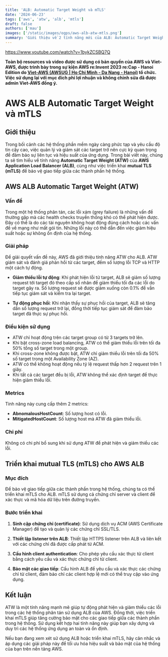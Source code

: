```yaml
---
title: 'ALB: Automatic Target Weight và mTLS'
date: '2024-06-23'
tags: ['aws', 'atw', 'alb', 'mtls']
draft: false
authors: ['mau']
images: ['/static/images/ogps/aws-alb-atw-mtls.png']
summary: 'Giới thiệu về 2 tính năng mới của ALB: Automatic Target Weight và mTLS'
---
```


https://www.youtube.com/watch?v=1bykZCSBQ7Q

**Toàn bộ resources và video được sử dụng có bản quyền của AWS và Viet-AWS, được trình bày trong sự kiện AWS re:Invent 2023 re:Cap - Hanoi Edition do [Viet-AWS (AWSUG | Ho Chi Minh - Da Nang - Hanoi)](https://www.facebook.com/groups/vietawscommunity) tổ chức. Việc sử dụng lại với mục đích phi lợi nhuận và không chỉnh sửa đã được admin Viet-AWS đồng ý.**

<TOCInline toc={props.toc} asDisclosure />

# AWS ALB Automatic Target Weight và mTLS

## Giới thiệu

Trong bối cảnh các hệ thống phần mềm ngày càng phức tạp và yêu cầu độ tin cậy cao, việc quản lý và giám sát các target trở nên cực kỳ quan trọng để đảm bảo sự liên tục và hiệu suất của ứng dụng. Trong bài viết này, chúng ta sẽ tìm hiểu về tính năng **Automatic Target Weight (ATW)** của **AWS Application Load Balancer (ALB)**, cùng như việc triển khai **mutual TLS (mTLS)** để bảo vệ giao tiếp giữa các thành phần hệ thống.

## AWS ALB Automatic Target Weight (ATW)

### Vấn đề

Trong một hệ thống phân tán, các lỗi xám (grey failure) là những vấn đề thường gặp mà các health checks truyền thống khó có thể phát hiện được. Đây có thể là do các tài nguyên không hoạt động đúng cách hoặc các vấn đề về mạng như mất gói tin. Những lỗi này có thể dẫn đến việc giảm hiệu suất hoặc sự không ổn định của hệ thống.

### Giải pháp

Để giải quyết vấn đề này, AWS đã giới thiệu tính năng ATW cho ALB. ATW giám sát và đánh giá phản hồi từ các target, đếm số lượng lỗi TCP và HTTP một cách tự động.

- **Giảm thiểu lỗi tự động**: Khi phát hiện lỗi từ target, ALB sẽ giảm số lượng request tới target đó theo cấp số nhân để giảm thiểu tối đa các lỗi do target gây ra. Số lượng request sẽ được giảm xuống còn 0.1% để vẫn tiếp tục giám sát và kiểm tra lại target.

- **Tự động phục hồi**: Khi nhận thấy sự phục hồi của target, ALB sẽ tăng dần số lượng request trở lại, đồng thời tiếp tục giám sát để đảm bảo target đã thực sự phục hồi.

### Điều kiện sử dụng

- ATW chỉ hoạt động trên các target group có từ 3 targets trở lên.
- Khi bật cross-zone load balancing, ATW có thể giảm thiểu lỗi trên tối đa 50% tổng số target trong một group.
- Khi cross-zone không được bật, ATW chỉ giảm thiểu lỗi trên tối đa 50% số target trong một Availability Zone (AZ).
- ATW có thể không hoạt động nếu tỷ lệ request thấp hơn 2 request trên 1 giây.
- Khi tất cả các target đều bị lỗi, ATW không thể xác định target để thực hiện giảm thiểu lỗi.

### Metrics

Tính năng này cung cấp thêm 2 metrics:

- **AbnomalousHostCount**: Số lượng host có lỗi.
- **MitigatedHostCount**: Số lượng host mà ATW đã giảm thiểu lỗi.

### Chi phí

Không có chi phí bổ sung khi sử dụng ATW để phát hiện và giảm thiểu các lỗi.

## Triển khai mutual TLS (mTLS) cho AWS ALB

### Mục đích

Để bảo vệ giao tiếp giữa các thành phần trong hệ thống, chúng ta có thể triển khai mTLS cho ALB. mTLS sử dụng cả chứng chỉ server và client để xác thực và mã hóa dữ liệu trên đường truyền.

### Bước triển khai

1. **Sinh cặp chứng chỉ (certificate)**: Sử dụng dịch vụ ACM (AWS Certificate Manager) để tạo và quản lý các chứng chỉ SSL/TLS.
2. **Thiết lập listener trên ALB**: Thiết lập HTTPS listener trên ALB và liên kết với các chứng chỉ đã được cấp phát từ ACM.

3. **Cấu hình client authentication**: Cho phép yêu cầu xác thực từ client bằng cách yêu cầu và xác thực chứng chỉ từ client.

4. **Bảo mật các giao tiếp**: Cấu hình ALB để yêu cầu và xác thực các chứng chỉ từ client, đảm bảo chỉ các client hợp lệ mới có thể truy cập vào ứng dụng.

## Kết luận

ATW là một tính năng mạnh mẽ giúp tự động phát hiện và giảm thiểu các lỗi trong các hệ thống phân tán sử dụng ALB của AWS. Đồng thời, việc triển khai mTLS giúp tăng cường bảo mật cho các giao tiếp giữa các thành phần trong hệ thống. Sử dụng kết hợp hai tính năng này giúp bạn xây dựng và duy trì các hệ thống ứng dụng an toàn và ổn định.

Nếu bạn đang xem xét sử dụng ALB hoặc triển khai mTLS, hãy cân nhắc và áp dụng các giải pháp này để tối ưu hóa hiệu suất và bảo mật của hệ thống của bạn trên nền tảng AWS.
